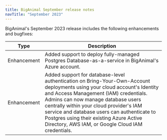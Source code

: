 ```yaml
---
title: BigAnimal September release notes
navTitle: "September 2023"
---
```


BigAnimal's September 2023 release includes the following enhancements and bugfixes:

|    Type     |                                                                                                                                                                                            Description                                                                                                                                                                                            |
| ----------- | ------------------------------------------------------------------------------------------------------------------------------------------------------------------------------------------------------------------------------------------------------------------------------------------------------------------------------------------------------------------------------------------------- |
| Enhancement | Added support to deploy fully-managed Postgres Database-as-a-service in BigAnimal's Azure account.                                                                                                                                                                                                                                                                                                |
| Enhancement | Added support for database-level authentication on Bring-Your-Own-Account deployments using your cloud account's Identity and Access Management (IAM) credentials. Admins can now manage database users centrally within your cloud provider's IAM service and database users can authenticate to Postgres using their existing Azure Active Directory, AWS IAM, or Google Cloud IAM credentials. |

